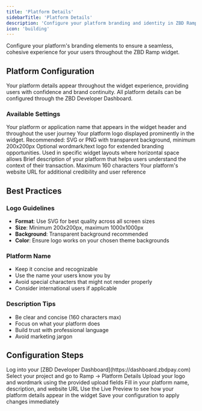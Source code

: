 ```yaml
---
title: 'Platform Details'
sidebarTitle: 'Platform Details'
description: 'Configure your platform branding and identity in ZBD Ramp'
icon: 'building'
---
```


Configure your platform's branding elements to ensure a seamless, cohesive experience for your users throughout the ZBD Ramp widget.

## Platform Configuration

Your platform details appear throughout the widget experience, providing users with confidence and brand continuity. All platform details can be configured through the ZBD Developer Dashboard.

### Available Settings

<ParamField body="Platform Name" type="string" required>
  Your platform or application name that appears in the widget header and throughout the user journey
</ParamField>

<ParamField body="Logo" type="image" required>
  Your platform logo displayed prominently in the widget. Recommended: SVG or PNG with transparent background, minimum 200x200px
</ParamField>

<ParamField body="Wordmark" type="image">
  Optional wordmark/text logo for extended branding opportunities. Used in specific widget layouts where horizontal space allows
</ParamField>

<ParamField body="Description" type="string">
  Brief description of your platform that helps users understand the context of their transaction. Maximum 160 characters
</ParamField>

<ParamField body="Website URL" type="url">
  Your platform's website URL for additional credibility and user reference
</ParamField>

## Best Practices

### Logo Guidelines

- **Format**: Use SVG for best quality across all screen sizes
- **Size**: Minimum 200x200px, maximum 1000x1000px
- **Background**: Transparent background recommended
- **Color**: Ensure logo works on your chosen theme backgrounds

### Platform Name

- Keep it concise and recognizable
- Use the name your users know you by
- Avoid special characters that might not render properly
- Consider international users if applicable

### Description Tips

- Be clear and concise (160 characters max)
- Focus on what your platform does
- Build trust with professional language
- Avoid marketing jargon

## Configuration Steps

<Steps>
  <Step title="Access Dashboard">
    Log into your [ZBD Developer Dashboard](https://dashboard.zbdpay.com)
  </Step>
  <Step title="Navigate to Ramp Settings">
    Select your project and go to Ramp → Platform Details
  </Step>
  <Step title="Upload Assets">
    Upload your logo and wordmark using the provided upload fields
  </Step>
  <Step title="Enter Details">
    Fill in your platform name, description, and website URL
  </Step>
  <Step title="Preview">
    Use the Live Preview to see how your platform details appear in the widget
  </Step>
  <Step title="Save">
    Save your configuration to apply changes immediately
  </Step>
</Steps>
